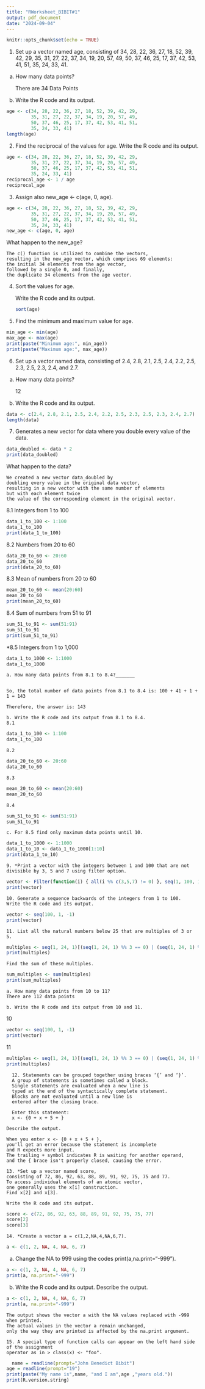 ```yaml
---
title: "RWorksheet_BIBIT#1"
output: pdf_document
date: "2024-09-04"
---
```


```r
knitr::opts_chunk$set(echo = TRUE)
```

1. Set up a vector named age, consisting of 34, 28, 22, 36, 27, 18, 52, 39, 42, 29,
35, 31, 27, 22, 37, 34, 19, 20, 57, 49, 50, 37, 46, 25, 17, 37, 42, 53, 41,
51, 35, 24, 33, 41.
a. How many data points? 

    There are 34 Data Points

b. Write the R code and its output.
```r
age <- c(34, 28, 22, 36, 27, 18, 52, 39, 42, 29,
         35, 31, 27, 22, 37, 34, 19, 20, 57, 49,
         50, 37, 46, 25, 17, 37, 42, 53, 41, 51,
         35, 24, 33, 41)
length(age)
```
2. Find the reciprocal of the values for age.
    Write the R code and its output.
```r
age <- c(34, 28, 22, 36, 27, 18, 52, 39, 42, 29,
         35, 31, 27, 22, 37, 34, 19, 20, 57, 49,
         50, 37, 46, 25, 17, 37, 42, 53, 41, 51,
         35, 24, 33, 41)
reciprocal_age <- 1 / age
reciprocal_age
```
3. Assign also new_age <- c(age, 0, age).
```r
age <- c(34, 28, 22, 36, 27, 18, 52, 39, 42, 29,
         35, 31, 27, 22, 37, 34, 19, 20, 57, 49,
         50, 37, 46, 25, 17, 37, 42, 53, 41, 51,
         35, 24, 33, 41)
new_age <- c(age, 0, age)

```
What happen to the new_age?

    The c() function is utilized to combine the vectors,
    resulting in the new_age vector, which comprises 69 elements:
    the initial 34 elements from the age vector, 
    followed by a single 0, and finally, 
    the duplicate 34 elements from the age vector.
    
\pagebreak

4. Sort the values for age.

    Write the R code and its output.
```r
sort(age)
```


5. Find the minimum and maximum value for age.
```r
min_age <- min(age)
max_age <- max(age)
print(paste("Minimum age:", min_age))
print(paste("Maximum age:", max_age))
```

6. Set up a vector named data, consisting of 2.4, 2.8, 2.1, 2.5, 2.4, 2.2, 2.5,
2.3, 2.5, 2.3, 2.4, and 2.7.


a. How many data points?

    12
      
b. Write the R code and its output.
```r
data <- c(2.4, 2.8, 2.1, 2.5, 2.4, 2.2, 2.5, 2.3, 2.5, 2.3, 2.4, 2.7)
length(data)
```


7. Generates a new vector for data where you double every value of the data. 
```r
data_doubled <- data * 2
print(data_doubled)
```


What happen to the data?


    We created a new vector data_doubled by 
    doubling every value in the original data vector, 
    resulting in a new vector with the same number of elements
    but with each element twice
    the value of the corresponding element in the original vector.
   
   \pagebreak
   
8.1 Integers from 1 to 100

```r
data_1_to_100 <- 1:100
data_1_to_100
print(data_1_to_100)
```



8.2 Numbers from 20 to 60
```r
data_20_to_60 <- 20:60
data_20_to_60
print(data_20_to_60)
```


8.3 Mean of numbers from 20 to 60
```r
mean_20_to_60 <- mean(20:60)
mean_20_to_60
print(mean_20_to_60)
```


8.4 Sum of numbers from 51 to 91
```r
sum_51_to_91 <- sum(51:91)
sum_51_to_91
print(sum_51_to_91)
```

\pagebreak

*8.5 Integers from 1 to 1,000
```r
data_1_to_1000 <- 1:1000
data_1_to_1000
```

    a. How many data points from 8.1 to 8.4?_______


    So, the total number of data points from 8.1 to 8.4 is: 100 + 41 + 1 + 1 = 143

    Therefore, the answer is: 143

    b. Write the R code and its output from 8.1 to 8.4.
    8.1 

```r
data_1_to_100 <- 1:100
data_1_to_100

```

\pagebreak

    8.2
```r
data_20_to_60 <- 20:60
data_20_to_60

```

    8.3
```r
mean_20_to_60 <- mean(20:60)
mean_20_to_60

```

    8.4
```r
sum_51_to_91 <- sum(51:91)
sum_51_to_91

```    
    
    c. For 8.5 find only maximum data points until 10.
```r
data_1_to_1000 <- 1:1000
data_1_to_10 <- data_1_to_1000[1:10]
print(data_1_to_10)
```
    
    9. *Print a vector with the integers between 1 and 100 that are not divisible by 3, 5 and 7 using filter option.
    
```r
vector <- Filter(function(i) { all(i %% c(3,5,7) != 0) }, seq(1, 100, 1))
print(vector)
```
  
    10. Generate a sequence backwards of the integers from 1 to 100.
    Write the R code and its output.
```r
vector <- seq(100, 1, -1)
print(vector)
```
    
    11. List all the natural numbers below 25 that are multiples of 3 or 5.

```r
multiples <- seq(1, 24, 1)[(seq(1, 24, 1) %% 3 == 0) | (seq(1, 24, 1) %% 5 == 0)]
print(multiples)
```

    Find the sum of these multiples.
```r
sum_multiples <- sum(multiples)
print(sum_multiples)
```
    a. How many data points from 10 to 11?
    There are 112 data points
    
    b. Write the R code and its output from 10 and 11.
10
```r
vector <- seq(100, 1, -1)
print(vector)
```
11
```r
multiples <- seq(1, 24, 1)[(seq(1, 24, 1) %% 3 == 0) | (seq(1, 24, 1) %% 5 == 0)]
print(multiples)
```
      
      12. Statements can be grouped together using braces ‘{’ and ‘}’.
      A group of statements is sometimes called a block. 
      Single statements are evaluated when a new line is 
      typed at the end of the syntactically complete statement. 
      Blocks are not evaluated until a new line is 
      entered after the closing brace.

      Enter this statement:
      x <- {0 + x + 5 + }

    Describe the output.
    
    When you enter x <- {0 + x + 5 + }, 
    you'll get an error because the statement is incomplete
    and R expects more input. 
    The trailing + symbol indicates R is waiting for another operand,
    and the { brace isn't properly closed, causing the error.
    
  \pagebreak
    
    13. *Set up a vector named score, 
    consisting of 72, 86, 92, 63, 88, 89, 91, 92, 75, 75 and 77.
    To access individual elements of an atomic vector,
    one generally uses the x[i] construction.
    Find x[2] and x[3]. 
    
    Write the R code and its output.
```r
score <- c(72, 86, 92, 63, 88, 89, 91, 92, 75, 75, 77)
score[2]
score[3]
```
    
    
    14. *Create a vector a = c(1,2,NA,4,NA,6,7).
```r
a <- c(1, 2, NA, 4, NA, 6, 7)
```
    
a. Change the NA to 999 using the codes print(a,na.print="-999").
```r
a <- c(1, 2, NA, 4, NA, 6, 7)
print(a, na.print="-999")
```

b. Write the R code and its output. Describe the output.
```r
a <- c(1, 2, NA, 4, NA, 6, 7)
print(a, na.print="-999")
```

    The output shows the vector a with the NA values replaced with -999 when printed.
    The actual values in the vector a remain unchanged,
    only the way they are printed is affected by the na.print argument.
 
    15. A special type of function calls can appear on the left hand side of the assignment
    operator as in > class(x) <- "foo".   
    
```r
  name = readline(prompt="John Benedict Bibit")
age = readline(prompt="19")
print(paste("My name is",name, "and I am",age ,"years old."))
print(R.version.string)
```







